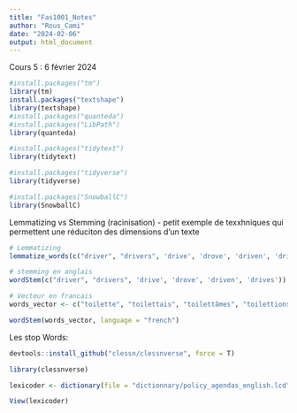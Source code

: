 ---
title: "Fas1001_Notes"
author: "Rous_Cami"
date: "2024-02-06"
output: html_document
---

Cours 5 : 6 février 2024

```{r}
#install.packages("tm")
library(tm)
install.packages("textshape")
library(textshape)
#install.packages("quanteda")
#install.packages("LibPath")
library(quanteda)

#install.packages("tidytext")
library(tidytext)

#install.packages("tidyverse")
library(tidyverse)

#install.packages("SnowballC")
library(SnowballC)
```

Lemmatizing vs Stemming (racinisation)
- petit exemple de texxhniques qui permettent une réduciton des dimensions d'un texte
```{r}
# Lemmatizing
lemmatize_words(c("driver", "drivers", 'drive', 'drove', 'driven', 'drives'))

# stemming en anglais
wordStem(c("driver", "drivers", 'drive', 'drove', 'driven', 'drives'))

# Vecteur en francais
words_vector <- c("toilette", "toilettais", "toilettâmes", "toilettions", "toiletteriez")

wordStem(words_vector, language = "french")

```

Les stop Words:
```{r}

devtools::install_github("clessn/clessnverse", force = T)

library(clessnverse)

lexicoder <- dictionary(file = "dictionnary/policy_agendas_english.lcd", format = "yoshikoder")

View(lexicoder)

```

